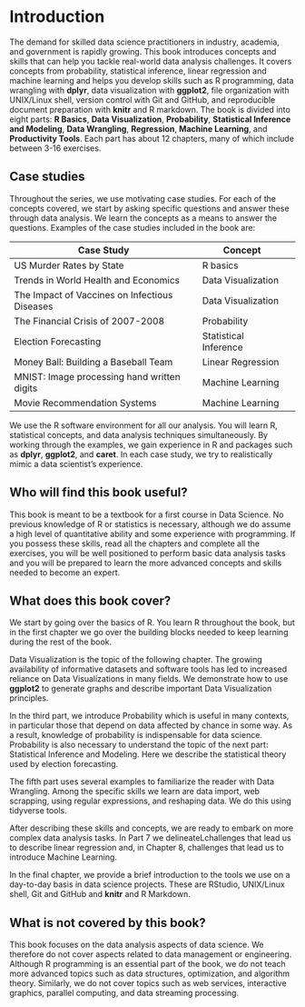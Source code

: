 # Introduction 

The demand for skilled data science practitioners in industry, academia, and government is rapidly growing. This book introduces concepts and skills that can help you tackle real-world data analysis challenges. It covers concepts from probability, statistical inference, linear regression and machine learning and helps you develop skills such as R programming, data wrangling with __dplyr__, data visualization with __ggplot2__, file organization with UNIX/Linux shell, version control with Git and GitHub, and reproducible document preparation with __knitr__ and R markdown. The book is divided into eight parts: __R Basics__, __Data Visualization__, __Probability__, __Statistical Inference and Modeling__, __Data Wrangling__, __Regression__, __Machine Learning__, and __Productivity Tools__. Each part has about 12 chapters, many of which include between 3-16 exercises. 

## Case studies 
Throughout the series, we use motivating case studies. For each of the concepts covered, we start by asking specific questions and answer these through data analysis. We learn the concepts as a means to answer the questions. Examples of the case studies included in the book are:

| Case Study | Concept | 
| ---- | ---| --- |
| US Murder Rates by State |  R basics |
| Trends in World Health and Economics | Data Visualization | 
| The Impact of Vaccines on Infectious Diseases | Data Visualization | 
| The Financial Crisis of 2007-2008 | Probability |
| Election Forecasting | Statistical Inference |  
| Money Ball: Building a Baseball Team | Linear Regression |
| MNIST: Image processing hand written digits | Machine Learning |
| Movie Recommendation Systems | Machine Learning | 

We use the R software environment for all our analysis. You will learn R, statistical concepts, and data analysis techniques simultaneously. By working through the examples, we gain experience in R and packages such as __dplyr__,  __ggplot2__, and __caret__. In each case study, we try to realistically mimic a data scientist’s experience.

## Who will find this book useful? 

This book is meant to be a textbook for a first course in Data Science. No previous knowledge of R or statistics is necessary, although we do assume a high level of quantitative ability and some experience with programming. 
If you possess these skills, read all the chapters and complete all the exercises, you will be well positioned to perform basic data analysis tasks and you will be prepared to learn the more advanced concepts and skills needed to become an expert.

## What does this book cover? 

We start by going over the basics of R. You learn R throughout the book, but in the first chapter we go over the building blocks needed to keep learning during the rest of the book. 

Data Visualization is the topic of the following chapter. The growing availability of informative datasets and software tools has led to increased reliance on Data Visualizations in many fields. We demonstrate how to use __ggplot2__ to generate graphs and describe important Data Visualization principles.

In the third part, we introduce Probability which is useful in many contexts, in particular those that depend on data affected by chance in some way. As a result, knowledge of probability is indispensable for data science. Probability is also necessary to understand the topic of the next part: Statistical Inference and Modeling. Here we describe the statistical theory used by election forecasting. 

The fifth part uses several examples to familiarize the reader with Data Wrangling. Among the specific skills we learn are data import, web scrapping, using regular expressions, and reshaping data. We do this using tidyverse tools.

After describing these skills and concepts, we are ready to embark on more complex data analysis tasks. In Part 7 we delineateLchallenges that lead us to describe linear regression and, in Chapter 8, challenges that lead us to introduce Machine Learning.

In the final chapter, we provide a brief introduction to the tools we use on a day-to-day basis in data science projects. These are RStudio, UNIX/Linux shell, Git and GitHub and __knitr__ and R Markdown.

## What is not covered by this book? 

This book focuses on the data analysis aspects of data science. We therefore do not cover aspects related to data management or engineering. Although R programming is an essential part of the book, we do not teach more advanced topics such as data structures, optimization, and algorithm theory. Similarly, we do not cover topics such as web services, interactive graphics, parallel computing, and data streaming processing.




